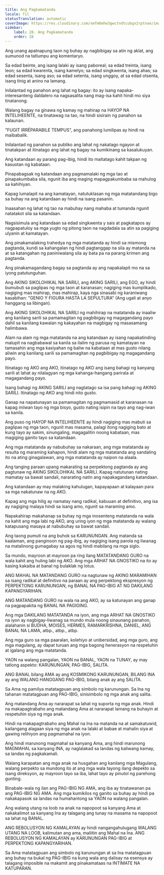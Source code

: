 ```yaml
---
title: Ang Pagkamatanda
locale: fil
statusTranslation: automatic
coverImage: https://res.cloudinary.com/xmfm6mhw3gwctndtcubgx2rptnae/image/upload/v1740337243/small_cover_educacion_fundamental_a051170f1c.webp
sidebar:
    label: 28. Ang Pagkamatanda
    order: 28
---
```

Ang unang apatnapung taon ng buhay ay nagbibigay sa atin ng aklat, ang sumunod na tatlumpu ang komentaryo.

Sa edad beinte, ang isang lalaki ay isang paboreal; sa edad treinta, isang leon; sa edad kwarenta, isang kamelyo; sa edad singkwenta, isang ahas; sa edad sesenta, isang aso; sa edad setenta, isang unggoy, at sa edad otsenta, isang tinig at anino na lamang.

Inilalantad ng panahon ang lahat ng bagay: ito ay isang napaka-interesanteng daldalero na nagsasalita nang mag-isa kahit hindi mo siya tinatanong.

Walang bagay na ginawa ng kamay ng mahirap na HAYOP NA INTELIHEENTE, na tinatawag na tao, na hindi sisirain ng panahon sa kalaunan.

"FUGIT IRRÉPARABILE TEMPUS", ang panahong lumilipas ay hindi na maibabalik.

Inilalantad ng panahon sa publiko ang lahat ng nakatago ngayon at tinatakpan at itinatago ang lahat ng bagay na kumikinang sa kasalukuyan.

Ang katandaan ay parang pag-ibig, hindi ito maitatago kahit takpan ng kasuotan ng kabataan.

Pinapabagsak ng katandaan ang pagmamalaki ng mga tao at pinapakumbaba sila, ngunit iba ang maging mapagpakumbaba sa mahulog sa kahihiyan.

Kapag lumalapit na ang kamatayan, natutuklasan ng mga matatandang bigo sa buhay na ang katandaan ay hindi na isang pasanin.

Inaasahan ng lahat ng tao na mabuhay nang mahaba at tumanda ngunit natatakot sila sa katandaan.

Nagsisimula ang katandaan sa edad singkwenta y sais at pagkatapos ay nagpapatuloy sa mga yugto ng pitong taon na nagdadala sa atin sa pagiging ulyanin at kamatayan.

Ang pinakamalaking trahedya ng mga matatanda ay hindi sa mismong pagtanda, kundi sa kahangalan ng hindi pagtanggap na sila ay matanda na at sa katangahan ng paniniwalang sila ay bata pa na parang krimen ang pagtanda.

Ang pinakamagandang bagay sa pagtanda ay ang napakalapit mo na sa iyong patutunguhan.

Ang AKING SIKOLOHIKAL NA SARILI, ang AKING SARILI, ang EGO, ay hindi bumubuti sa paglipas ng mga taon at karanasan; nagiging mas kumplikado, nagiging mas mahirap, mas mahirap, kaya nga sinasabi ng karaniwang kasabihan: "GENIO Y FIGURA HASTA LA SEPULTURA" (Ang ugali at anyo hanggang sa libingan).

Ang AKING SIKOLOHIKAL NA SARILI ng mahihirap na matatanda ay inaaliw ang kanilang sarili sa pamamagitan ng pagbibigay ng magagandang payo dahil sa kanilang kawalan ng kakayahan na magbigay ng masasamang halimbawa.

Alam na alam ng mga matatanda na ang katandaan ay isang napakatinding malupit na nagbabawal sa kanila sa ilalim ng parusa ng kamatayan na tamasahin ang mga kasiyahan ng baliw na kabataan at mas gusto nilang aliwin ang kanilang sarili sa pamamagitan ng pagbibigay ng magagandang payo.

Itinatago ng AKO ang AKO, itinatago ng AKO ang isang bahagi ng kanyang sarili at lahat ay nilalagyan ng mga kahanga-hangang parirala at magagandang payo.

Isang bahagi ng AKING SARILI ang nagtatago sa isa pang bahagi ng AKING SARILI. Itinatago ng AKO ang hindi nito gusto.

Ganap na napatunayan sa pamamagitan ng pagmamasid at karanasan na kapag iniiwan tayo ng mga bisyo, gusto nating isipin na tayo ang nag-iwan sa kanila.

Ang puso ng HAYOP NA INTELIHEENTE ay hindi nagiging mas mabuti sa paglipas ng mga taon, ngunit mas masama, palagi itong nagiging bato at kung tayo ay sakim, sinungaling, magagalitin noong kabataan, mas magiging ganito tayo sa katandaan.

Ang mga matatanda ay nabubuhay sa nakaraan, ang mga matatanda ay resulta ng maraming kahapon, hindi alam ng mga matatanda ang sandaling ito na ating ginagalawan, ang mga matatanda ay naipon na alaala.

Ang tanging paraan upang makarating sa perpektong pagtanda ay ang pagtunaw ng AKING SIKOLOHIKAL NA SARILI. Kapag natutunan nating mamatay sa bawat sandali, nararating natin ang napakagandang katandaan.

Ang katandaan ay may malaking kahulugan, kapayapaan at kalayaan para sa mga nakatunaw na ng AKO.

Kapag ang mga hilig ay namatay nang radikal, kabuuan at definitivo, ang isa ay nagiging malaya hindi sa isang amo, ngunit sa maraming amo.

Napakahirap makahanap sa buhay ng mga inosenteng matatanda na wala na kahit ang mga labi ng AKO, ang uring iyon ng mga matatanda ay walang katapusang masaya at nabubuhay sa bawat sandali.

Ang taong pumuti na ang buhok sa KARUNUNGAN. Ang matanda sa kaalaman, ang panginoon ng pag-ibig, ay nagiging isang parola ng liwanag na matalinong gumagabay sa agos ng hindi mabilang na mga siglo.

Sa mundo, mayroon at mayroon pa ring ilang MATATANDANG GURO na wala kahit ang huling labi ng AKO. Ang mga ARHAT NA GNOSTIKO na ito ay kasing kakaiba at banal ng bulaklak ng lotus.

ANG MAHAL NA MATANDANG GURO na nagtunaw ng AKING MARAMIHAN sa isang radikal at definitivo na paraan ay ang perpektong ekspresyon ng PERPEKTONG KARUNUNGAN, ng BANAL NA PAG-IBIG AT NG DAKILANG KAPANGYARIHAN.

ANG MATANDANG GURO na wala na ang AKO, ay sa katunayan ang ganap na pagpapakita ng BANAL NA PAGIGING.

Ang mga DAKILANG MATATANDA na iyon, ang mga ARHAT NA GNOSTIKO na iyon ay nagbigay-liwanag sa mundo mula noong sinaunang panahon, alalahanin si BUDHA, MOISES, HERMES, RAMARKRISHNA, DANIEL, ANG BANAL NA LAMA, atbp., atbp., atbp.

Ang mga guro sa mga paaralan, kolehiyo at unibersidad, ang mga guro, ang mga magulang, ay dapat turuan ang mga bagong henerasyon na respetuhin at igalang ang mga matatanda.

YAON na walang pangalan, YAON na BANAL, YAON na TUNAY, ay may tatlong aspekto: KARUNUNGAN, PAG-IBIG, SALITA.

ANG BANAL bilang AMA ay ang KOSMIKONG KARUNUNGAN, BILANG INA ay ang WALANG HANGGANG PAG-IBIG, bilang anak ay ang SALITA.

Sa Ama ng pamilya matatagpuan ang simbolo ng karunungan. Sa Ina ng tahanan matatagpuan ang PAG-IBIG, sinisimbolo ng mga anak ang salita.

Ang matandang Ama ay nararapat sa lahat ng suporta ng mga anak. Hindi na makapagtrabaho ang matandang Ama at nararapat lamang na buhayin at respetuhin siya ng mga anak.

Hindi na makapagtrabaho ang Mahal na Ina na matanda na at samakatuwid, kailangang alagaan siya ng mga anak na lalaki at babae at mahalin siya at gawing relihiyon ang pagmamahal na iyon.

Ang hindi marunong magmahal sa kanyang Ama, ang hindi marunong MAGMAHAL sa kanyang INA, ay naglalakad sa landas ng kaliwang kamay, sa landas ng pagkakamali.

Walang karapatan ang mga anak na husgahan ang kanilang mga Magulang, walang perpekto sa mundong ito at ang mga wala tayong ilang depekto sa isang direksyon, ay mayroon tayo sa iba, lahat tayo ay pinutol ng parehong gunting.

Binabale-wala ng ilan ang PAG-IBIG NG AMA, ang iba ay tinatawanan pa ang PAG-IBIG NG AMA. Ang mga kumikilos ng ganito sa buhay ay hindi pa nakakapasok sa landas na humahantong sa YAON na walang pangalan.

Ang walang utang na loob na anak na napopoot sa kanyang Ama at nakakalimot sa kanyang Ina ay talagang ang tunay na masama na napopoot sa lahat ng BANAL.

ANG REBOLUSYON NG KAMALAYAN ay hindi nangangahulugang WALANG UTANG NA LOOB, kalimutan ang ama, maliitin ang Mahal na Ina. ANG REBOLUSYON NG KAMALAYAN ay KARUNUNGAN PAG-IBIG at PERPEKTONG KAPANGYARIHAN.

Sa Ama matatagpuan ang simbolo ng karunungan at sa Ina matatagpuan ang buhay na bukal ng PAG-IBIG na kung wala ang dalisay na esensya ay talagang imposible na makamit ang pinakamataas na INTIMATE NA KATUPARAN.

